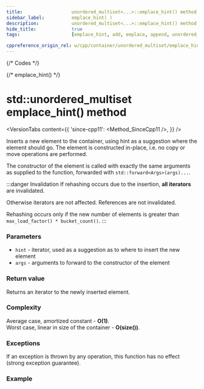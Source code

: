 ```yaml
---
title:					unordered_multiset<...>::emplace_hint() method
sidebar_label:			emplace_hint( )
description:			unordered_multiset<...>::emplace_hint() method C++ documentation
hide_title:				true
tags:					[emplace_hint, add, emplace, append, unordered_multiset]

cppreference_origin_rel: w/cpp/container/unordered_multiset/emplace_hint
---
```



{/* Codes */}

{/* emplace_hint() */}

# std::unordered_multiset emplace_hint() method

<VersionTabs content={{
    'since-cpp11': <Method_SinceCpp11 />,
    }} />

Inserts a new element to the container, using hint as a suggestion where the element should go. The element is constructed in-place, i.e. no copy or move operations are performed.

The constructor of the element is called with exactly the same arguments as supplied to the function, forwarded with `std::forward<Args>(args)...`.

:::danger Invalidation
If rehashing occurs due to the insertion, **all iterators** are invalidated.

Otherwise iterators are not affected. References are not invalidated.

Rehashing occurs only if the new number of elements is greater than `max_load_factor() * bucket_count()`.
:::

### Parameters

 - `hint` - iterator, used as a suggestion as to where to insert the new element
 - `args` - arguments to forward to the constructor of the element

### Return value

Returns an iterator to the newly inserted element.

### Complexity

Average case, amortized constant - **O(1)**.  
Worst case, linear in size of the container - **O(size())**.

### Exceptions

If an exception is thrown by any operation, this function has no effect (strong exception guarantee).

### Example

<ImproveSection />

